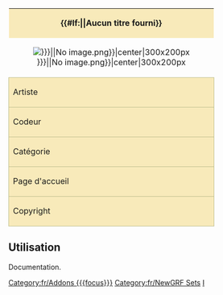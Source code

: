 {| class="infobox bordered" align="right" style="width: 300px; font-size: 90%; border:1px solid #C0C090;" cellpadding="2"
| colspan="2" style="text-align: center; background-color: #F8EABA;" | '''{{#If:{{{nomEnsemble|}}}|{{{nomEnsemble}}}|Aucun titre fourni}}'''
|-
| colspan="2" style="text-align: center;" |[[File:en/.{{#If:{{{copieEcran|}}}|{{{copieEcran}}}|No image.png}}|center|300x200px]]
|-
! style="background-color: #F8EABA; border:1px solid #C0C090;" | Artiste
| {{{artiste|}}}
|-
! style="background-color: #F8EABA; border:1px solid #C0C090;" | Codeur
| {{{codeur|}}}
|-
! style="background-color: #F8EABA; border:1px solid #C0C090;" | Catégorie
| {{#If:{{{focus|}}}|[[Category:fr/Addons {{{focus}}}]]|Pas de catégorie sélectionnée}}  <!-- tester cette idée, ajouter plus d'options et un switch? -->
|-
! style="background-color: #F8EABA; border:1px solid #C0C090;" | Page d'accueil
| {{#If:{{{homepage|}}}|[http://{{{homepage|}}} {{{nomHomepage|}}}]}}
|-
! style="background-color: #F8EABA; border:1px solid #C0C090;" | Copyright
| {{{copyright|}}}
|}
<includeonly>[[Category:fr/NewGRF Sets]]</includeonly><noinclude>

==Utilisation==

Documentation.

[[Category:fr/Modèles|I]]
</noinclude>
